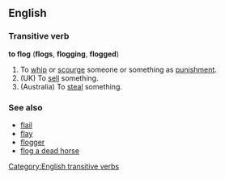 ==English==

===Transitive verb===
'''to flog''' ('''flogs''', '''flogging''', '''flogged''')
#To [[whip]] or [[scourge]] someone or something as [[punishment]].
#(UK) To [[sell]] something.
#(Australia) To [[steal]] something.

===See also===
*[[flail]]
*[[flay]]
*[[flogger]]
*[[flog a dead horse]]

[[Category:English transitive verbs]]